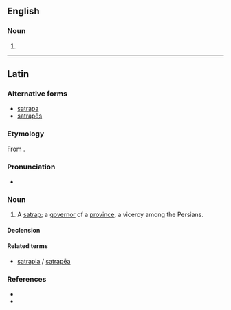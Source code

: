 ==English==

===Noun===
{{head|en|noun form}}

# {{plural of|satrap|lang=en}}

----

==Latin==

===Alternative forms===
* [[satrapa]]
* [[satrapes|satrapēs]]

===Etymology===
From {{der|la|grc|σατράπης}}.

===Pronunciation===
* {{la-IPA|satraps}}

===Noun===
{{la-noun|satraps|satrapis|m|third}}

# A [[satrap]]; a [[governor]] of a [[province]], a viceroy among the Persians.

====Declension====
{{la-decl-3rd|satraps|satrap}}

====Related terms====
* [[satrapia]] / [[satrapea|satrapēa]]

===References===
* {{R:L&S}}
* {{R:Gaffiot}}